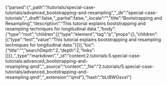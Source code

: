 {"parsed":{"_path":"/tutorials/special-case-tutorials/advanced_bootstrapping-and-resampling","_dir":"special-case-tutorials","_draft":false,"_partial":false,"_locale":"","title":"Bootstrapping and Resampling","description":"This tutorial explains bootstrapping and resampling techniques for longitudinal data.","body":{"type":"root","children":[{"type":"element","tag":"p","props":{},"children":[{"type":"text","value":"This tutorial explains bootstrapping and resampling techniques for longitudinal data."}]}],"toc":{"title":"","searchDepth":2,"depth":2,"links":[]}},"_type":"markdown","_id":"content:2.tutorials:5.special-case-tutorials:advanced_bootstrapping-and-resampling.qmd","_source":"content","_file":"2.tutorials/5.special-case-tutorials/advanced_bootstrapping-and-resampling.qmd","_extension":"qmd"},"hash":"bLt8WGsvxI"}